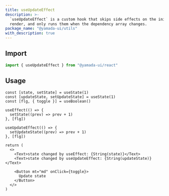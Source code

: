 ```yaml
---
title: useUpdateEffect
description: >-
  `useUpdateEffect` is a custom hook that skips side effects on the initial
  render, and only runs them when the dependency array changes.
package_name: "@yamada-ui/utils"
with_description: true
---
```


## Import

```ts
import { useUpdateEffect } from "@yamada-ui/react"
```

## Usage

```tsx functional=true
const [state, setState] = useState(1)
const [updateState, setUpdateState] = useState(1)
const [flg, { toggle }] = useBoolean()

useEffect(() => {
  setState((prev) => prev + 1)
}, [flg])

useUpdateEffect(() => {
  setUpdateState((prev) => prev + 1)
}, [flg])

return (
  <>
    <Text>state changed by useEffect: {String(state)}</Text>
    <Text>state changed by useUpdateEffect: {String(updateState)}</Text>

    <Button mt="md" onClick={toggle}>
      Update state
    </Button>
  </>
)
```
